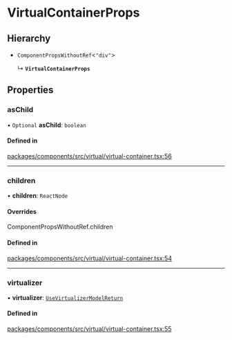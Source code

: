 # VirtualContainerProps

## Hierarchy

- `ComponentPropsWithoutRef`\<`"div"`\>

  ↳ **`VirtualContainerProps`**

## Properties

### asChild

• `Optional` **asChild**: `boolean`

#### Defined in

[packages/components/src/virtual/virtual-container.tsx:56](https://github.com/vtex/shoreline/blob/bf9009f50/packages/components/src/virtual/virtual-container.tsx#L56)

---

### children

• **children**: `ReactNode`

#### Overrides

ComponentPropsWithoutRef.children

#### Defined in

[packages/components/src/virtual/virtual-container.tsx:54](https://github.com/vtex/shoreline/blob/bf9009f50/packages/components/src/virtual/virtual-container.tsx#L54)

---

### virtualizer

• **virtualizer**: [`UseVirtualizerModelReturn`](../modules.md#usevirtualizermodelreturn)

#### Defined in

[packages/components/src/virtual/virtual-container.tsx:55](https://github.com/vtex/shoreline/blob/bf9009f50/packages/components/src/virtual/virtual-container.tsx#L55)
